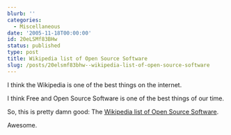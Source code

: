 ```yaml
---
blurb: ''
categories:
  - Miscellaneous
date: '2005-11-18T00:00:00'
id: 20eLSMf83BHw
status: published
type: post
title: Wikipedia list of Open Source Software
slug: /posts/20elsmf83bhw--wikipedia-list-of-open-source-software
---
```


I think the Wikipedia is one of the best things on the internet. 

I think Free and Open Source Software is one of the best things of our time. 

So, this is pretty damn good: The [Wikipedia list of Open Source Software](http://en.wikipedia.org/wiki/List_of_open-source_software_packages).

Awesome.
